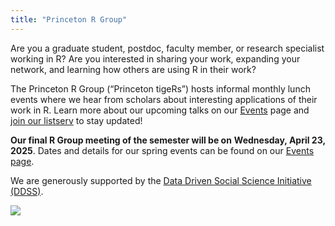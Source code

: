 ```yaml
---
title: "Princeton R Group"
---
```


Are you a graduate student, postdoc, faculty member, or research specialist working in R? Are you interested in sharing your work, expanding your network, and learning how others are using R in their work?

The Princeton R Group ("Princeton tigeRs") hosts informal monthly lunch events where we hear from scholars about interesting applications of their work in R. Learn more about our upcoming talks on our [Events](https://princeton-r-group.github.io/events.html) page and [join our listserv](https://princeton-r-group.github.io/getinvolved.html) to stay updated!

**Our final R Group meeting of the semester will be on** **Wednesday, April 23, 2025**. Dates and details for our spring events can be found on our [Events page](https://princeton-r-group.github.io/events.html).

We are generously supported by the [Data Driven Social Science Initiative (DDSS)](https://ddss.princeton.edu/events-and-workshops).

![](images/spirling-talk-photo.png){fig-alt="A professor shows code in the RStudio console to a full room of attendees" fig-align="center"}
